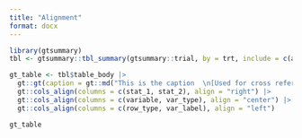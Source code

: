 ```yaml
---
title: "Alignment"
format: docx
---
```


```r

library(gtsummary)
tbl <- gtsummary::tbl_summary(gtsummary::trial, by = trt, include = c(age, grade), missing = "always", label = list(age = "Age")) |> add_overall()

gt_table <- tbl$table_body |> 
  gt::gt(caption = gt::md("This is the caption  \n[Used for cross referencing in Quarto]")) |> 
  gt::cols_align(columns = c(stat_1, stat_2), align = "right") |> 
  gt::cols_align(columns = c(variable, var_type), align = "center") |>
  gt::cols_align(columns = c(row_type, var_label), align = "left")

gt_table
```


